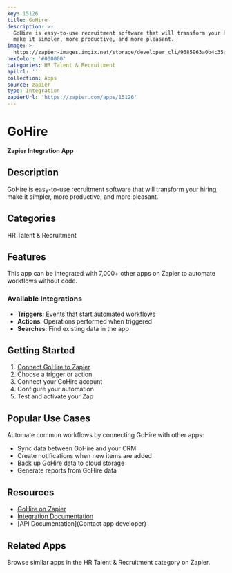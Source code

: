```yaml
---
key: 15126
title: GoHire
description: >-
  GoHire is easy-to-use recruitment software that will transform your hiring,
  make it simpler, more productive, and more pleasant.
image: >-
  https://zapier-images.imgix.net/storage/developer_cli/9685963a0b4c35acb21e9b3173866743.png?auto=format%2Ccompress&ixlib=python-3.0.0&q=50
hexColor: '#000000'
categories: HR Talent & Recruitment
apiUrl: ''
collection: Apps
source: zapier
type: Integration
zapierUrl: 'https://zapier.com/apps/15126'
---
```

# GoHire

**Zapier Integration App**

## Description

GoHire is easy-to-use recruitment software that will transform your hiring, make it simpler, more productive, and more pleasant.

## Categories

HR Talent & Recruitment

## Features

This app can be integrated with 7,000+ other apps on Zapier to automate workflows without code.

### Available Integrations

- **Triggers**: Events that start automated workflows
- **Actions**: Operations performed when triggered
- **Searches**: Find existing data in the app

## Getting Started

1. [Connect GoHire to Zapier](https://zapier.com/apps/15126)
2. Choose a trigger or action
3. Connect your GoHire account
4. Configure your automation
5. Test and activate your Zap

## Popular Use Cases

Automate common workflows by connecting GoHire with other apps:

- Sync data between GoHire and your CRM
- Create notifications when new items are added
- Back up GoHire data to cloud storage
- Generate reports from GoHire data

## Resources

- [GoHire on Zapier](https://zapier.com/apps/15126)
- [Integration Documentation](https://zapier.com/apps/15126/integrations)
- [API Documentation](Contact app developer)

## Related Apps

Browse similar apps in the HR Talent & Recruitment category on Zapier.
